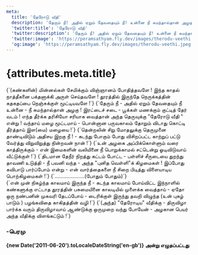 ```yaml
---
meta:
  title: 'தேரோடு வீதி'
  description: 'தேரும் நீ! அதில் ஏறும் தேவதையும் நீ! உன்னை நீ சுமந்தால்தான் அழகு !'
  'twitter:title': 'தேரோடு வீதி'
  'twitter:description': 'தேரும் நீ! அதில் ஏறும் தேவதையும் நீ! உன்னை நீ சுமந்தால்தான் அழகு !'
  'twitter:image': 'https://peramsathyam.fly.dev/images/therodu-veethi.jpeg'
  'og:image': 'https://peramsathyam.fly.dev/images/therodu-veethi.jpeg'
---
```



<main className="main-content">
  <h1 className="text-[goldenrod] font-extrabold dark:poem-title-shadow text-3xl">
    {attributes.meta.title}
  </h1>
  <article className="space-y-4 min-w-[29ch] columns-1 sm:columns-2">
    <section className="section-card">
      <PoemSegment>
        {`(கண்களின்)
        மின்னல்கள் சேமிக்கும்
        விஞ்ஞானம் போதித்தவளே !
        இந்த காதல் நாத்தீகனை
        பக்தனாக்கி அருள் செய்தவளே !
        தூரத்தில் இருந்தே
        நெருக்கத்தின் கதகதப்பை
        நெஞ்சுக்குள் மூட்டியவளே !`}
      </PoemSegment>
      <PoemSegment>
        {`தேரும் நீ - அதில்
        ஏறும் தேவதையும் நீ
        உன்னை - நீ
        சுமந்தால்தான் அழகு !
        இரட்டைச் சடை  - பூக்கள்
        மணக்கும் குட்டித்  தேர் வடம் !
        எந்த தீர்க்க தரிசியோ
        சரியாக வைத்தான்
        அந்த தெருவுக்கு
        "தேரோடு வீதி " என்று !
        வந்தாய் மழை
        மூட்டமாய் - பொன்னான
        பருவகாலம் தோறும்
        விடாது கொட்டி தீர்த்தாய்
        இள(மை)  மழையை !`}
      </PoemSegment>
      <PoemSegment>
        {`தென்றலின் சிறு
        மோதலுக்கு
        தெருமுனை
        தாண்டிவிடும் அதிசய
        இறகு நீ ! - கடந்து
        போகும் போது விசிறப்பட்ட
        காற்றுப் பட்டு
        வேர்த்து விறுவிறுத்து
        நின்றவன் நான் !`}
      </PoemSegment>
      <PoemSegment>
        {`உன் அழகை
        அப்பிக்கொள்ளும்  வரை
        காத்திருக்கும் - என்
        இமைகளின் வலியினை
        நீ பொறுக்காமல்
        சட்டென்று ஓடிவிடுவாய்
        வீட்டுக்குள் !`}
      </PoemSegment>
      <PoemSegment>
        {`திடமான தேநீர் நிறத்து
        கட்டம் போட்ட - பள்ளிச்
        சீருடையை துறந்து
        தாவணி உடுத்தி - நீ
        பவனி வந்த - அந்த
        "புனித வெள்ளி"க் கிழமைகள் !
        இப்போது கவிபாடு
        பார்ப்போம் என்று - என்
        வார்த்தைகளை நீ
        சிறை பிடித்து விளையாடிய
        பொற்கிழமைகள் !`}
      </PoemSegment>
      <PoemSegment>{`....................(போதும் போதும்)`}</PoemSegment>
    </section>
    <section className="section-card">
      <PoemSegment>
        {`என் முன் நிகழ்ந்த காலமாய்
        இருந்த நீ - கடந்த காலமாய்
        போய்விட்ட இந்நாளில்
        கண்களுக்கு எட்டாத
        தூரத்தின் பசுமையினை
        காலடியில் முளைக்க
        வைத்தாய் - ஏதோ ஒரு
        நண்பனின் முகவரி
        தேடப்போய் - டைரிக்குள்
        இருந்து தவறி விழுந்த
        (உன் புகழ் பாடும் )
        பழங்கவிதை காகிதத்தின் வழி !`}
      </PoemSegment>
      <PoemSegment>
        {`(அந்த)
        "தேரோடிய" வீதிக்கு - திருவிழா
        பார்க்க வரும் திருவிழாவாய்
        ஆண்டுக்கு ஒருமுறை
        வந்து போயேன் - அழகான
        பெயர் அந்த வீதிக்கு விளங்கட்டும் !`}
      </PoemSegment>
    </section>
  </article>
  <h3>-பெரமு</h3>
  <h4 className="text-[blueviolet]">
    {new Date('2011-06-20').toLocaleDateString('en-gb')} அன்று எழுதப்பட்டது
  </h4>
</main>
